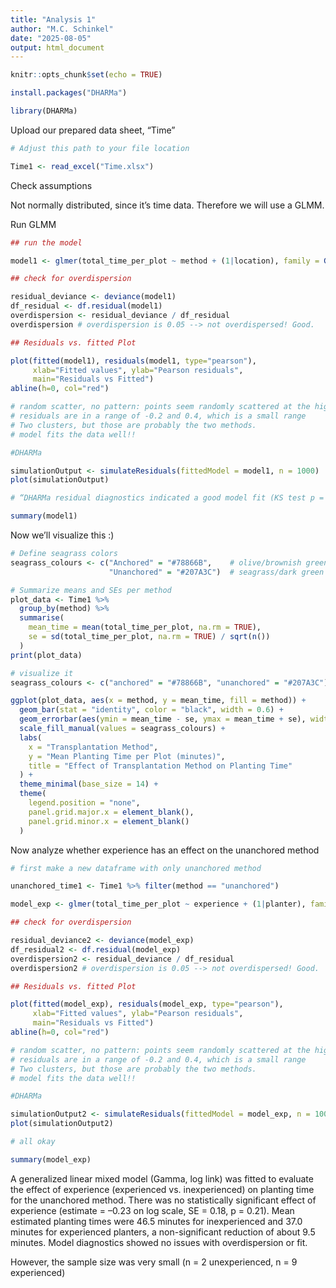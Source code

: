 ```yaml
---
title: "Analysis 1"
author: "M.C. Schinkel"
date: "2025-08-05"
output: html_document
---
```


```r
knitr::opts_chunk$set(echo = TRUE)
```

```r
install.packages("DHARMa")

library(DHARMa)
```

Upload our prepared data sheet, "Time"

```r
# Adjust this path to your file location

Time1 <- read_excel("Time.xlsx")

```

Check assumptions

Not normally distributed, since it's time data. Therefore we will use a GLMM.

Run GLMM

```r

## run the model

model1 <- glmer(total_time_per_plot ~ method + (1|location), family = Gamma(link="log"), data=Time1)

## check for overdispersion

residual_deviance <- deviance(model1)
df_residual <- df.residual(model1)
overdispersion <- residual_deviance / df_residual
overdispersion # overdispersion is 0.05 --> not overdispersed! Good.

## Residuals vs. fitted Plot

plot(fitted(model1), residuals(model1, type="pearson"),
     xlab="Fitted values", ylab="Pearson residuals",
     main="Residuals vs Fitted")
abline(h=0, col="red")

# random scatter, no pattern: points seem randomly scattered at the high and low fitted values. 
# residuals are in a range of -0.2 and 0.4, which is a small range
# Two clusters, but those are probably the two methods.
# model fits the data well!!

#DHARMa

simulationOutput <- simulateResiduals(fittedModel = model1, n = 1000)
plot(simulationOutput)

# “DHARMa residual diagnostics indicated a good model fit (KS test p = 0.97, dispersion test p = 0.29, outlier test p = 1). No overdispersion, outliers, or significant deviations from model assumptions were detected. Warnings about quantile regressions reflect the small sample size, not issues with model fit.”

summary(model1)
```

Now we'll visualize this :)

```r

# Define seagrass colors
seagrass_colours <- c("Anchored" = "#78866B",    # olive/brownish green
                      "Unanchored" = "#207A3C")  # seagrass/dark green

# Summarize means and SEs per method
plot_data <- Time1 %>%
  group_by(method) %>%
  summarise(
    mean_time = mean(total_time_per_plot, na.rm = TRUE),
    se = sd(total_time_per_plot, na.rm = TRUE) / sqrt(n())
  )
print(plot_data)

# visualize it
seagrass_colours <- c("anchored" = "#78866B", "unanchored" = "#207A3C")

ggplot(plot_data, aes(x = method, y = mean_time, fill = method)) +
  geom_bar(stat = "identity", color = "black", width = 0.6) +
  geom_errorbar(aes(ymin = mean_time - se, ymax = mean_time + se), width = 0.2) +
  scale_fill_manual(values = seagrass_colours) +
  labs(
    x = "Transplantation Method",
    y = "Mean Planting Time per Plot (minutes)",
    title = "Effect of Transplantation Method on Planting Time"
  ) +
  theme_minimal(base_size = 14) +
  theme(
    legend.position = "none",
    panel.grid.major.x = element_blank(),
    panel.grid.minor.x = element_blank()
  )

```

Now analyze whether experience has an effect on the unanchored method

```r

# first make a new dataframe with only unanchored method

unanchored_time1 <- Time1 %>% filter(method == "unanchored")

model_exp <- glmer(total_time_per_plot ~ experience + (1|planter), family = Gamma(link = "log"), data = unanchored_time1)

## check for overdispersion

residual_deviance2 <- deviance(model_exp)
df_residual2 <- df.residual(model_exp)
overdispersion2 <- residual_deviance / df_residual
overdispersion2 # overdispersion is 0.05 --> not overdispersed! Good.

## Residuals vs. fitted Plot

plot(fitted(model_exp), residuals(model_exp, type="pearson"),
     xlab="Fitted values", ylab="Pearson residuals",
     main="Residuals vs Fitted")
abline(h=0, col="red")

# random scatter, no pattern: points seem randomly scattered at the high and low fitted values. 
# residuals are in a range of -0.2 and 0.4, which is a small range
# Two clusters, but those are probably the two methods.
# model fits the data well!!

#DHARMa

simulationOutput2 <- simulateResiduals(fittedModel = model_exp, n = 1000)
plot(simulationOutput2)

# all okay

summary(model_exp)
```

A generalized linear mixed model (Gamma, log link) was fitted to evaluate the effect of experience (experienced vs. inexperienced) on planting time for the unanchored method. There was no statistically significant effect of experience (estimate = –0.23 on log scale, SE = 0.18, p = 0.21). Mean estimated planting times were 46.5 minutes for inexperienced and 37.0 minutes for experienced planters, a non-significant reduction of about 9.5 minutes. Model diagnostics showed no issues with overdispersion or fit.

However, the sample size was very small (n = 2 unexperienced, n = 9 experienced)
